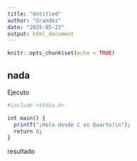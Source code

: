 ```yaml
---
title: "Untitled"
author: "Grandez"
date: "2025-05-23"
output: html_document
---
```


```r
knitr::opts_chunk$set(echo = TRUE)
```

## nada

Ejecuto

```r
#include <stdio.h>

int main() {
  printf("¡Hola desde C en Quarto!\n");
  return 0;
}
```

resultado